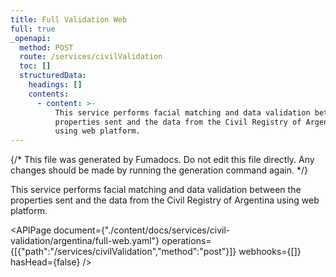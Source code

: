 ```yaml
---
title: Full Validation Web
full: true
_openapi:
  method: POST
  route: /services/civilValidation
  toc: []
  structuredData:
    headings: []
    contents:
      - content: >-
          This service performs facial matching and data validation between the
          properties sent and the data from the Civil Registry of Argentina
          using web platform.
---
```


{/* This file was generated by Fumadocs. Do not edit this file directly. Any changes should be made by running the generation command again. */}

This service performs facial matching and data validation between the properties sent and the data from the Civil Registry of Argentina using web platform.

<APIPage document={"./content/docs/services/civil-validation/argentina/full-web.yaml"} operations={[{"path":"/services/civilValidation","method":"post"}]} webhooks={[]} hasHead={false} />